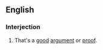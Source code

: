 ==English==
===Interjection===
{{en-intj}}
#{{informal|idiom}} That's a [[good]] [[argument]] or [[proof]].